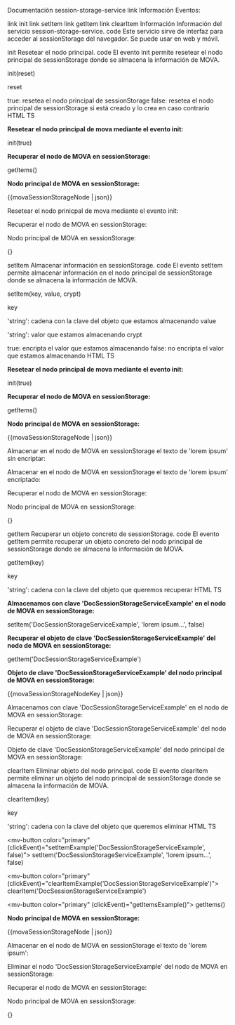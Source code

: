 Documentación session-storage-service
link Información
Eventos:

link init
link setItem
link getItem
link clearItem
Información
Información del servicio session-storage-service.
code
Este servicio sirve de interfaz para acceder al sessionStorage del navegador. Se puede usar en web y móvil.

init
Resetear el nodo principal.
code
El evento init permite resetear el nodo principal de sessionStorage donde se almacena la información de MOVA.

init(reset)

reset

true: resetea el nodo principal de sessionStorage
false: resetea el nodo principal de sessionStorage si está creado y lo crea en caso contrario
HTML
TS

  <p>
    <strong>
      Resetear el nodo principal de mova mediante el evento init:
    </strong>
  </p>
  <mv-button
    color="primary"
    (clickEvent)="initEvent()">
    init(true)
  </mv-button>

  <p><strong>Recuperar el nodo de MOVA en sessionStorage:</strong></p>
  <mv-button
    color="primary"
    (clickEvent)="getItemsExample()">
    getItems()
  </mv-button>

  <p><strong>Nodo principal de MOVA en sessionStorage:</strong></p>
  <p>{{movaSessionStorageNode | json}}</p>
  
Resetear el nodo prinicpal de mova mediante el evento init:

Recuperar el nodo de MOVA en sessionStorage:

Nodo principal de MOVA en sessionStorage:

{}

setItem
Almacenar información en sessionStorage.
code
El evento setItem permite almacenar información en el nodo principal de sessionStorage donde se almacena la información de MOVA.

setItem(key, value, crypt)

key

'string': cadena con la clave del objeto que estamos almacenando
value

'string': valor que estamos almacenando
crypt

true: encripta el valor que estamos almacenando
false: no encripta el valor que estamos almacenando
HTML
TS

  <p>
    <strong>Resetear el nodo principal de mova mediante el evento init:</strong>
  </p>
  <mv-button
    color="primary"
    (clickEvent)="initEvent()">
    init(true)
  </mv-button>

  <p><strong>Recuperar el nodo de MOVA en sessionStorage:</strong></p>
  <mv-button
    color="primary"
    (clickEvent)="getItemsExample()">
    getItems()
  </mv-button>

  <p><strong>Nodo principal de MOVA en sessionStorage:</strong></p>
  <p>{{movaSessionStorageNode | json}}</p>
  
Almacenar en el nodo de MOVA en sessionStorage el texto de 'lorem ipsum' sin encriptar:

Almacenar en el nodo de MOVA en sessionStorage el texto de 'lorem ipsum' encriptado:

Recuperar el nodo de MOVA en sessionStorage:

Nodo principal de MOVA en sessionStorage:

{}

getItem
Recuperar un objeto concreto de sessionStorage.
code
El evento getItem permite recuperar un objeto concreto del nodo principal de sessionStorage donde se almacena la información de MOVA.

getItem(key)

key

'string': cadena con la clave del objeto que queremos recuperar
HTML
TS

  <p><strong>Almacenamos con clave 'DocSessionStorageServiceExample' en el nodo de MOVA en sessionStorage:</strong></p>
  <mv-button
    color="primary"
    (clickEvent)="setItemExample('DocSessionStorageServiceExample', false)">
    setItem('DocSessionStorageServiceExample', 'lorem ipsum...', false)
  </mv-button>

  <p><strong>Recuperar el objeto de clave 'DocSessionStorageServiceExample' del nodo de MOVA en sessionStorage:</strong></p>
  <mv-button
    color="primary"
    (clickEvent)="getItemExample('DocSessionStorageServiceExample')">
    getItem('DocSessionStorageServiceExample')
  </mv-button>

  <p><strong>Objeto de clave 'DocSessionStorageServiceExample' del nodo principal de MOVA en sessionStorage:</strong></p>
  <p>{{movaSessionStorageNodeKey | json}}</p>
  
Almacenamos con clave 'DocSessionStorageServiceExample' en el nodo de MOVA en sessionStorage:

Recuperar el objeto de clave 'DocSessionStorageServiceExample' del nodo de MOVA en sessionStorage:

Objeto de clave 'DocSessionStorageServiceExample' del nodo principal de MOVA en sessionStorage:


clearItem
Eliminar objeto del nodo principal.
code
El evento clearItem permite eliminar un objeto del nodo principal de sessionStorage donde se almacena la información de MOVA.

clearItem(key)

key

'string': cadena con la clave del objeto que queremos eliminar
HTML
TS

  <mv-button
    color="primary"
    (clickEvent)="setItemExample('DocSessionStorageServiceExample', false)">
    setItem('DocSessionStorageServiceExample', 'lorem ipsum...', false)
  </mv-button>

  <mv-button
    color="primary"
    (clickEvent)="clearItemExample('DocSessionStorageServiceExample')">
    clearItem('DocSessionStorageServiceExample')
  </mv-button>

  <mv-button
    color="primary"
    (clickEvent)="getItemsExample()">
    getItems()
  </mv-button>

  <p><strong>Nodo principal de MOVA en sessionStorage:</strong></p>
  <p>{{movaSessionStorageNode | json}}</p>
  
Almacenar en el nodo de MOVA en sessionStorage el texto de 'lorem ipsum':

Eliminar el nodo 'DocSessionStorageServiceExample' del nodo de MOVA en sessionStorage:

Recuperar el nodo de MOVA en sessionStorage:

Nodo principal de MOVA en sessionStorage:

{}